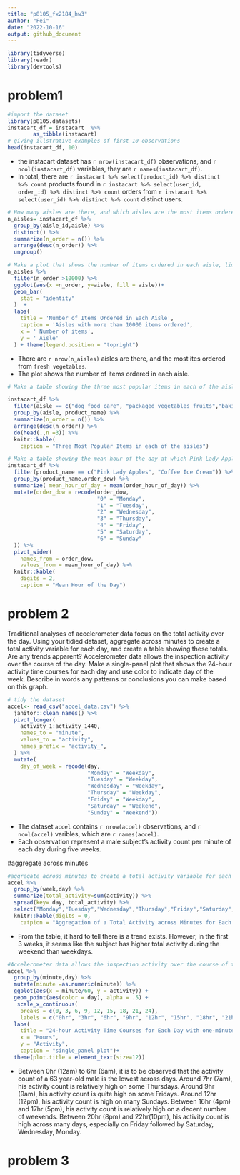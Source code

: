 ```yaml
---
title: "p8105_fx2184_hw3"
author: "Fei"
date: "2022-10-16"
output: github_document
---
```



```r
library(tidyverse)
library(readr)
library(devtools)
```

# problem1 

```r
#import the dataset
library(p8105.datasets)
instacart_df = instacart  %>% 
        as_tibble(instacart)
# giving illstrative examples of first 10 observations
head(instacart_df, 10)
``` 
* the instacart dataset has `r nrow(instacart_df)` observations, and `r ncol(instacart_df)` variables, they are `r names(instacart_df)`. 
* In total, there are `r instacart %>% select(product_id) %>% distinct %>% count` products found in `r instacart %>% select(user_id, order_id) %>% distinct %>% count` orders from `r instacart %>% select(user_id) %>% distinct %>% count` distinct users.

```r
# How many aisles are there, and which aisles are the most items ordered from?
n_aisles= instacart_df %>%
  group_by(aisle_id,aisle) %>% 
  distinct() %>% 
  summarize(n_order = n()) %>% 
  arrange(desc(n_order)) %>% 
  ungroup()

# Make a plot that shows the number of items ordered in each aisle, limiting this to aisles with more than 10000 items ordered.
n_aisles %>%
  filter(n_order >10000) %>% 
  ggplot(aes(x =n_order, y=aisle, fill = aisle))+
  geom_bar(
    stat = "identity"
  )  +
  labs(
    title = 'Number of Items Ordered in Each Aisle',
    caption = 'Aisles with more than 10000 items ordered',
    x = ' Number of items',
    y = ' Aisle'
  ) + theme(legend.position = "topright") 
```
* There are `r nrow(n_aisles)` aisles are there, and the most ites ordered from `fresh vegetables`. 
* The plot shows the number of items ordered in each aisle. 

```r
# Make a table showing the three most popular items in each of the aisles “baking ingredients”, “dog food care”, and “packaged vegetables fruits”. Include the number of times each item is ordered in your table.

instacart_df %>% 
  filter(aisle == c("dog food care", "packaged vegetables fruits","baking ingredients")) %>%              
  group_by(aisle, product_name) %>% 
  summarize(n_order = n()) %>% 
  arrange(desc(n_order)) %>% 
  do(head(.,n =3)) %>% 
  knitr::kable(
    caption = "Three Most Popular Items in each of the aisles")
```

```r
# Make a table showing the mean hour of the day at which Pink Lady Apples and Coffee Ice Cream are ordered on each day of the week; format this table for human readers (i.e. produce a 2 x 7 table).
instacart_df %>% 
  filter(product_name == c("Pink Lady Apples", "Coffee Ice Cream")) %>% 
  group_by(product_name,order_dow) %>% 
  summarize( mean_hour_of_day = mean(order_hour_of_day)) %>% 
  mutate(order_dow = recode(order_dow,
                            "0" = "Monday",
                            "1" = "Tuesday",
                            "2" = "Wednesday", 
                            "3" = "Thursday", 
                            "4" = "Friday", 
                            "5" = "Saturday", 
                            "6" = "Sunday"
  )) %>% 
  pivot_wider(
    names_from = order_dow,
    values_from = mean_hour_of_day) %>% 
  knitr::kable(
    digits = 2,
    caption = "Mean Hour of the Day")
```

# problem 2 

Traditional analyses of accelerometer data focus on the total activity over the day. Using your tidied dataset, aggregate across minutes to create a total activity variable for each day, and create a table showing these totals. Are any trends apparent?
Accelerometer data allows the inspection activity over the course of the day. Make a single-panel plot that shows the 24-hour activity time courses for each day and use color to indicate day of the week. Describe in words any patterns or conclusions you can make based on this graph.

```r
# tidy the dataset 
accel<- read_csv("accel_data.csv") %>% 
  janitor::clean_names() %>% 
  pivot_longer(
    activity_1:activity_1440, 
    names_to = "minute",
    values_to = "activity",
    names_prefix = "activity_", 
  ) %>% 
  mutate(
    day_of_week = recode(day,
                         "Monday" = "Weekday", 
                         "Tuesday" = "Weekday", 
                         "Wednesday" = "Weekday", 
                         "Thursday" = "Weekday", 
                         "Friday" = "Weekday", 
                         "Saturday" = "Weekend", 
                         "Sunday" = "Weekend"))
```
* The dataset `accel` contains `r nrow(accel)` observations, and  `r ncol(accel)` varibles, which are `r names(accel)`. 
* Each observation represent a male subject's activity count per minute of each day during five weeks.

#aggregate across minutes 
```r
#aggregate across minutes to create a total activity variable for each day, and create a table showing these totals. Are any trends apparent?
accel %>% 
  group_by(week,day) %>% 
  summarize(total_activity=sum(activity)) %>% 
  spread(key= day, total_activity) %>% 
  select("Monday","Tuesday","Wednesday","Thursday","Friday","Saturday","Sunday") %>% 
  knitr::kable(digits = 0,
    catpion = "Aggregation of a Total Activity across Minutes for Each Day")
```
* From the table, it hard to tell there is a trend exists. However, in the first 3 weeks, it seems like the subject has higher total activity during the weekend than weekdays. 

```r
#Accelerometer data allows the inspection activity over the course of the day. Make a single-panel plot that shows the 24-hour activity time courses for each day and use color to indicate day of the week. Describe in words any patterns or conclusions you can make based on this graph.
accel %>% 
  group_by(minute,day) %>% 
  mutate(minute =as.numeric(minute)) %>% 
  ggplot(aes(x = minute/60, y = activity)) + 
  geom_point(aes(color = day), alpha = .5) + 
   scale_x_continuous(
    breaks = c(0, 3, 6, 9, 12, 15, 18, 21, 24),
    labels = c("0hr", "3hr", "6hr", "9hr", "12hr", "15hr", "18hr", "21hr", "24hr")) + 
  labs(
    title = "24-hour Activity Time Courses for Each Day with one-minute interval",
    x = "Hours",
    y = "Activity",
    caption = "single_panel plot")+
  theme(plot.title = element_text(size=12))
```

* Between 0hr (12am) to 6hr (6am), it is to be observed that the activity count of a 63 year-old male is the lowest across days. Around 7hr (7am), his activity count is relatively high on some Thursdays. Around 9hr (9am), his activity count is quite high on some Fridays. Around 12hr (12pm), his activity count is high on many Sundays. Between 16hr (4pm) and 17hr (5pm), his activity count is relatively high on a decent number of weekends. Between 20hr (8pm) and 22hr(10pm), his activity count is high across many days, especially on Friday followed by Saturday, Wednesday, Monday. 



# problem 3 

